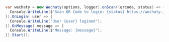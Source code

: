 ```csharp
var wechaty = new Wechaty(options, logger).onScan((qrcode, status) => {
  Console.WriteLine($"Scan QR Code to login: {status} https://wechaty.js.org/qrcode/{(qrcode)}`");
}).OnLogin( user => {
  Console.WriteLine("User {user} logined");
}).OnMessage( message => {
  Console.WriteLine($"Message: {message}");
}).Start();
```
